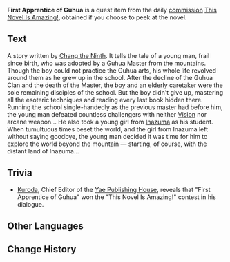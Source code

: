 {{Book Infobox
|image       = Book First Apprentice of Guhua.png
|type        = Quest Items
|rarity      = 0
|description = A novel by [[Chang the Ninth]]. Its thickness and weight say much about the effort he put in.
|source1     = [[This Novel Is Amazing!]]
}}
'''First Apprentice of Guhua''' is a quest item from the daily [[commission]] [[This Novel Is Amazing!]], obtained if you choose to peek at the novel.

==Text==
A story written by [[Chang the Ninth]]. It tells the tale of a young man, frail since birth, who was adopted by a Guhua Master from the mountains. Though the boy could not practice the Guhua arts, his whole life revolved around them as he grew up in the school. After the decline of the Guhua Clan and the death of the Master, the boy and an elderly caretaker were the sole remaining disciples of the school. But the boy didn't give up, mastering all the esoteric techniques and reading every last book hidden there. Running the school single-handedly as the previous master had before him, the young man defeated countless challengers with neither [[Vision]] nor arcane weapon... He also took a young girl from [[Inazuma]] as his student.<br />
When tumultuous times beset the world, and the girl from Inazuma left without saying goodbye, the young man decided it was time for him to explore the world beyond the mountain &mdash; starting, of course, with the distant land of Inazuma...

==Trivia==
*[[Kuroda]], Chief Editor of the [[Yae Publishing House]], reveals that "First Apprentice of Guhua" won the "This Novel Is Amazing!" contest in his dialogue.

==Other Languages==
{{Other Languages
|en      = First Apprentice of Guhua
|zhs     = 古华派的大师兄
|zhs_rm  = Gǔhuá Pài De Dàshīxiōng
|zht     = 古華派的大師兄
|zht_rm  = Gǔhuá Pài De Dàshīxiōng
|zh_tl   = First Apprentice of the Guhua Clan
|ja      = 古華派の兄弟子
|ja_rm   = Koka-ha no Ani-Deshi
|ja_tl   = Senior Disciple of the Guhua Clan
|ko      = 고화파의 대사형
|ko_rm   = Gohwapa-ui Daesahyeong
|ko_tl   = First Apprentice of Guhua Family
|es      = El primer aprendiz de la Escuela Guhua
|es_tl   = The First Apprentice of the Guhua School
|fr      = Premier disciple du Clan Guhua
|fr_tl   = First Disciple of the Guhua Clan
|ru      = Первый ученик школы Гухуа
|ru_tl   = 
|th      = ศิษย์คนแรกแห่งสำนัก Guhua
|th_rm   = 
|th_tl   = The First Disciple of the Guhua School
|vi      = Đại Sư Huynh Phái Cổ Hoa
|vi_tl   = 
|de      = Die Schüler der Guhua-Schule
|de_tl   = The Disciples of the Guhua School
|id      = Murid Pertama Guhua
|id_tl   = First Apprentice of Guhua
|pt      = Primeiro Aprendiz de Guhua
|pt_tl   = First Apprentice of Guhua
}}

==Change History==
{{Change History|1.0}}